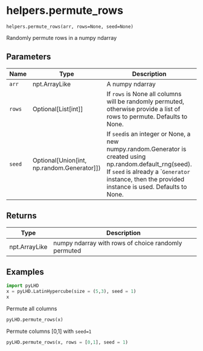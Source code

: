 # helpers.permute_rows { #pyLHD.helpers.permute_rows }

`helpers.permute_rows(arr, rows=None, seed=None)`

Randomly permute rows in a numpy ndarray

## Parameters

| Name   | Type                                           | Description                                                                                                                                                                                                     | Default    |
|--------|------------------------------------------------|-----------------------------------------------------------------------------------------------------------------------------------------------------------------------------------------------------------------|------------|
| `arr`  | npt.ArrayLike                                  | A numpy ndarray                                                                                                                                                                                                 | _required_ |
| `rows` | Optional\[List\[int\]\]                        | If `rows` is None all columns will be randomly permuted, otherwise provide a list of rows to permute. Defaults to None.                                                                                         | `None`     |
| `seed` | Optional\[Union\[int, np.random.Generator\]\]) | If `seed`is an integer or None, a new numpy.random.Generator is created using np.random.default_rng(seed).  If `seed` is already a ``Generator` instance, then the provided instance is used. Defaults to None. | `None`     |

## Returns

| Type          | Description                                         |
|---------------|-----------------------------------------------------|
| npt.ArrayLike | numpy ndarray with rows of choice randomly permuted |

## Examples



```python
import pyLHD
x = pyLHD.LatinHypercube(size = (5,3), seed = 1)
x
```
Permute all columns
```python
pyLHD.permute_rows(x)
```
Permute columns [0,1] with `seed=1`
```python
pyLHD.permute_rows(x, rows = [0,1], seed = 1)
```